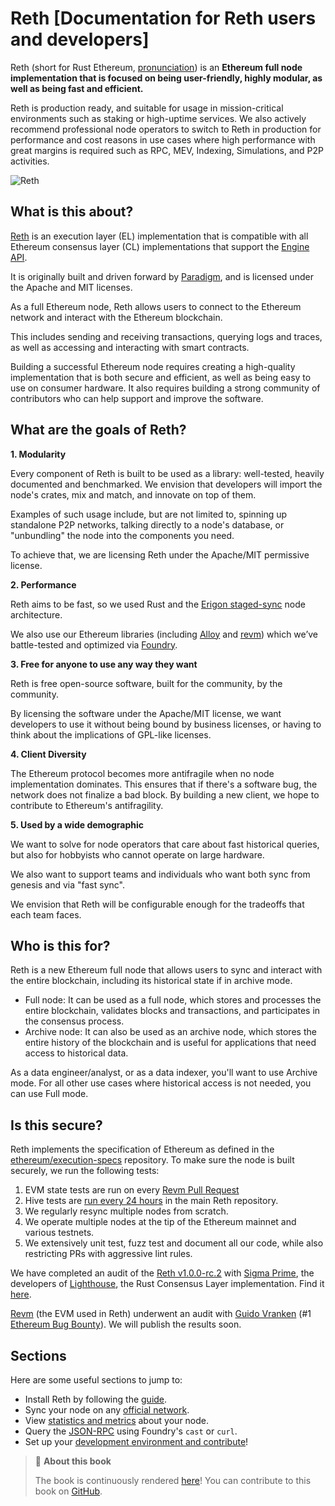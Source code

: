 # Reth [Documentation for Reth users and developers]

Reth (short for Rust Ethereum, [pronunciation](https://twitter.com/kelvinfichter/status/1597653609411268608)) is an **Ethereum full node implementation that is focused on being user-friendly, highly modular, as well as being fast and efficient.**

Reth is production ready, and suitable for usage in mission-critical environments such as staking or high-uptime services. We also actively recommend professional node operators to switch to Reth in production for performance and cost reasons in use cases where high performance with great margins is required such as RPC, MEV, Indexing, Simulations, and P2P activities.

![Reth](https://raw.githubusercontent.com/paradigmxyz/reth/main/assets/reth-prod.png)

## What is this about?

[Reth](https://github.com/paradigmxyz/reth/) is an execution layer (EL) implementation that is compatible with all Ethereum consensus layer (CL) implementations that support the [Engine API](https://github.com/ethereum/execution-apis/tree/59e3a719021f48c1ef5653840e3ea5750e6af693/src/engine).

It is originally built and driven forward by [Paradigm](https://paradigm.xyz/), and is licensed under the Apache and MIT licenses.

As a full Ethereum node, Reth allows users to connect to the Ethereum network and interact with the Ethereum blockchain.

This includes sending and receiving transactions, querying logs and traces, as well as accessing and interacting with smart contracts.

Building a successful Ethereum node requires creating a high-quality implementation that is both secure and efficient, as well as being easy to use on consumer hardware. It also requires building a strong community of contributors who can help support and improve the software.

## What are the goals of Reth?

**1. Modularity**

Every component of Reth is built to be used as a library: well-tested, heavily documented and benchmarked. We envision that developers will import the node's crates, mix and match, and innovate on top of them.

Examples of such usage include, but are not limited to, spinning up standalone P2P networks, talking directly to a node's database, or "unbundling" the node into the components you need.

To achieve that, we are licensing Reth under the Apache/MIT permissive license.

**2. Performance**

Reth aims to be fast, so we used Rust and the [Erigon staged-sync](https://erigon.substack.com/p/erigon-stage-sync-and-control-flows) node architecture.

We also use our Ethereum libraries (including [Alloy](https://github.com/alloy-rs/alloy/) and [revm](https://github.com/bluealloy/revm/)) which we’ve battle-tested and optimized via [Foundry](https://github.com/foundry-rs/foundry/).

**3. Free for anyone to use any way they want**

Reth is free open-source software, built for the community, by the community.

By licensing the software under the Apache/MIT license, we want developers to use it without being bound by business licenses, or having to think about the implications of GPL-like licenses.

**4. Client Diversity**

The Ethereum protocol becomes more antifragile when no node implementation dominates. This ensures that if there's a software bug, the network does not finalize a bad block. By building a new client, we hope to contribute to Ethereum's antifragility.

**5. Used by a wide demographic**

We want to solve for node operators that care about fast historical queries, but also for hobbyists who cannot operate on large hardware.

We also want to support teams and individuals who want both sync from genesis and via "fast sync".

We envision that Reth will be configurable enough for the tradeoffs that each team faces.

## Who is this for?

Reth is a new Ethereum full node that allows users to sync and interact with the entire blockchain, including its historical state if in archive mode.

-   Full node: It can be used as a full node, which stores and processes the entire blockchain, validates blocks and transactions, and participates in the consensus process.
-   Archive node: It can also be used as an archive node, which stores the entire history of the blockchain and is useful for applications that need access to historical data.

As a data engineer/analyst, or as a data indexer, you'll want to use Archive mode. For all other use cases where historical access is not needed, you can use Full mode.

## Is this secure?

Reth implements the specification of Ethereum as defined in the [ethereum/execution-specs](https://github.com/ethereum/execution-specs/) repository. To make sure the node is built securely, we run the following tests:

1. EVM state tests are run on every [Revm Pull Request](https://github.com/bluealloy/revm/blob/main/.github/workflows/ethereum-tests.yml)
1. Hive tests are [run every 24 hours](https://github.com/paradigmxyz/reth/blob/main/.github/workflows/hive.yml) in the main Reth repository.
1. We regularly resync multiple nodes from scratch.
1. We operate multiple nodes at the tip of the Ethereum mainnet and various testnets.
1. We extensively unit test, fuzz test and document all our code, while also restricting PRs with aggressive lint rules.

We have completed an audit of the [Reth v1.0.0-rc.2](https://github.com/paradigmxyz/reth/releases/tag/v1.0.0-rc.2) with [Sigma Prime](https://sigmaprime.io/), the developers of [Lighthouse](https://github.com/sigp/lighthouse), the Rust Consensus Layer implementation. Find it [here](https://github.com/paradigmxyz/reth/blob/main/audit/sigma_prime_audit_v2.pdf).

[Revm](https://github.com/bluealloy/revm) (the EVM used in Reth) underwent an audit with [Guido Vranken](https://twitter.com/guidovranken) (#1 [Ethereum Bug Bounty](https://ethereum.org/en/bug-bounty)). We will publish the results soon.

## Sections

Here are some useful sections to jump to:

-   Install Reth by following the [guide](/installation/overview).
-   Sync your node on any [official network](./run/run-a-node).
-   View [statistics and metrics](./run/observability) about your node.
-   Query the [JSON-RPC](./jsonrpc/intro) using Foundry's `cast` or `curl`.
-   Set up your [development environment and contribute](./introduction/contributing)!

> 📖 **About this book**
>
> The book is continuously rendered [here](https://paradigmxyz.github.io/reth/)!
> You can contribute to this book on [GitHub][gh-book].

[tg-badge]: https://img.shields.io/endpoint?color=neon&logo=telegram&label=chat&url=https%3A%2F%2Ftg.sumanjay.workers.dev%2Fparadigm%5Freth
[tg-url]: https://t.me/paradigm_reth
[gh-book]: https://github.com/paradigmxyz/reth/tree/main/book
